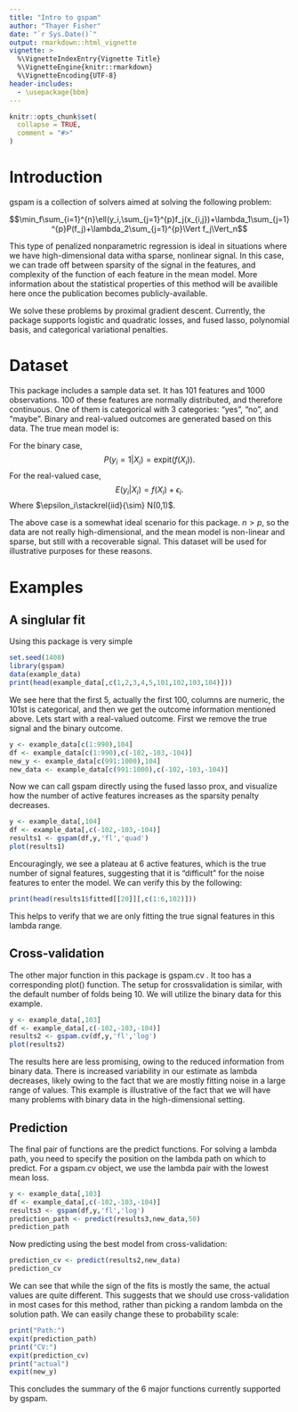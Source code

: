 ```yaml
---
title: "Intro to gspam"
author: "Thayer Fisher"
date: "`r Sys.Date()`"
output: rmarkdown::html_vignette
vignette: >
  %\VignetteIndexEntry{Vignette Title}
  %\VignetteEngine{knitr::rmarkdown}
  %\VignetteEncoding{UTF-8}
header-includes:
  - \usepackage{bbm}
---
```


```r
knitr::opts_chunk$set(
  collapse = TRUE,
  comment = "#>"
)
```

# Introduction

gspam is a collection of solvers aimed at solving the following problem:

$$\min_f\sum_{i=1}^{n}\ell(y_i,\sum_{j=1}^{p}f_j(x_{i,j})+\lambda_1\sum_{j=1}^{p}P(f_j)+\lambda_2\sum_{j=1}^{p}\Vert f_j\Vert_n$$

This type of penalized nonparametric regression is ideal in situations where we have high-dimensional data witha  sparse, nonlinear signal. In this case, we can trade off between sparsity of the signal in the features, and complexity of the function of each feature in the mean model. More information about the statistical properties of this method will be availible here once the publication becomes publicly-available.

We solve these problems by proximal gradient descent. Currently, the package supports logistic and quadratic losses, and fused lasso, polynomial basis, and categorical variational penalties.

# Dataset

This package includes a sample data set. It has 101 features and 1000 observations. 100 of these features are normally distributed, and therefore continuous. One of them is categorical with 3 categories: "yes", "no", and "maybe". Binary and real-valued outcomes are generated based on this data. The true mean model is:

\begin{aligned}
f(X_i)&= \mathbb{1}(x_c = \text{no})-\mathbb{1}(x_{c}=\text{yes})+\sum_{j=1}^{5}\left(\mathbb{1}(x_{ij}>0)-\mathbb{1}(x_{ij}<0)\right).
\end{aligned}
For the binary case,
$$P(y_i=1| X_i) = \text{expit}(f(X_i)).$$
For the real-valued case,
$$E(y_i| X_i) = f(X_i)+\epsilon_i.$$
Where $\epsilon_i\stackrel{iid}{\sim} N(0,1)$.

The above case is a somewhat ideal scenario for this package. $n>p$, so the data are not really high-dimensional, and the mean model is non-linear and sparse, but still with a recoverable signal. This dataset will be used for illustrative purposes for these reasons.



# Examples

## A singlular fit

Using this package is very simple
```r
set.seed(1408)
library(gspam)
data(example_data)
print(head(example_data[,c(1,2,3,4,5,101,102,103,104)]))
```


We see here that the first 5, actually the first 100, columns are numeric, the 101st is categorical, and then we get the outcome information mentioned above. Lets start with a real-valued outcome. First we remove the true signal and the binary outcome. 

```r
y <- example_data[c(1:990),104]
df <- example_data[c(1:990),c(-102,-103,-104)]
new_y <- example_data[c(991:1000),104]
new_data <- example_data[c(991:1000),c(-102,-103,-104)]
```

Now we can call gspam directly using the fused lasso prox, and visualize how the number of active features increases as the sparsity penalty decreases. 

```r
y <- example_data[,104]
df <- example_data[,c(-102,-103,-104)]
results1 <- gspam(df,y,'fl','quad')
plot(results1)
```


Encouragingly, we see a plateau at 6 active features, which is the true number of signal features, suggesting that it is "difficult" for the noise features to enter the model. We can verify this by the following:

```r
print(head(results1$fitted[[20]][,c(1:6,102)]))
```


This helps to verify that we are only fitting the true signal features in this lambda range.

## Cross-validation

The other major function in this package is gspam.cv . It too has a corresponding plot() function. The setup for crossvalidation is similar, with the default number of folds being 10. We will utilize the binary data for this example.

```r
y <- example_data[,103]
df <- example_data[,c(-102,-103,-104)]
results2 <- gspam.cv(df,y,'fl','log')
plot(results2)
```


The results here are less promising, owing to the reduced information from binary data. There is increased variability in our estimate as lambda decreases, likely owing to the fact that we are mostly fitting noise in a large range of values. This example is illustrative of the fact that we will have many problems with binary data in the high-dimensional setting.

## Prediction

The final pair of functions are the predict functions. For solving a lambda path, you need to specify the position on the lambda path on which to predict. For a gspam.cv object, we use the lambda pair with the lowest mean loss.

```r
y <- example_data[,103]
df <- example_data[,c(-102,-103,-104)]
results3 <- gspam(df,y,'fl','log')
prediction_path <- predict(results3,new_data,50)
prediction_path
```

Now predicting using the best model from cross-validation:
```r
prediction_cv <- predict(results2,new_data)
prediction_cv
```


We can see that while the sign of the fits is mostly the same, the actual values are quite different. This suggests that we should use cross-validation in most cases for this method, rather than picking a random lambda on the solution path. We can easily change these to probability scale:

```r
print("Path:")
expit(prediction_path)
print("CV:")
expit(prediction_cv)
print("actual")
expit(new_y)
```

This concludes the summary of the 6 major functions currently supported by gspam.
